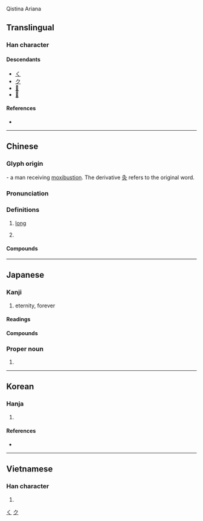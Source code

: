 {{also|乆}}
{{character info/new}}
<!-- may be replaced by zh-forms --> Qistina Ariana

==Translingual==
{{stroke order|type=animate}}

===Han character===
{{Han char|rn=4|rad=丿|as=02|sn=3|four=27800|canj=NO,XNO|ids=⿸𠂊乀}}

====Descendants====
* [[く]]
* [[ク]]
* [[𛀫]]
* [[𛀬]]

====References====
* {{Han ref|kx=0081.190|dkj=00118|dj=0165.060|hdz=10033.030|uh=4E45|ud=20037|bh=A45B|bd=42075}}

[[Category:Han characters from which hiragana were derived|く]]
[[Category:Han characters from which katakana were derived|ク]]

----

==Chinese==
{{zh-forms|alt=乆}}
===Glyph origin===
{{Han etym}}
{{liushu|p}} - a man receiving [[moxibustion]]. The derivative [[灸]] refers to the original word.

===Pronunciation===
{{zh-pron
|m=jiǔ
|c=gau2
|h=pfs=kiú
|mn=kiú/kú
|mn_note=kiú - literary; kú - vernacular
|mn-t=gu2
|mc=y
|oc=y
|ma=y
|cat=a,pn
}}

===Definitions===
{{zh-hanzi}}

# {{lb|zh|of time}} [[long]]
#: {{zh-x|你 待{dāi} 了 多久？|How '''long''' did you stay?}}
#: {{zh-x|我們 走路 走 了 很 久。|We walked for a '''long time'''.}}
# {{surname|lang=zh}}

====Compounds====
{{zh-der|久坐|久停久住|久病成醫|久別重逢|久聞大名|久久|久候|久慣老成|久待|久客|年久失修|久錮|久旱不雨|久有存心|多久|年深月久|久慣牢成|久戀|久留|悠久|久要|久矣|久立|久違顏範|久別相逢|久長|恆久|久夢初醒|保久乳|久居|久別|一勞久逸|年深日久|常久|久假不歸|久闊|久仰|久之|壙久|久違|久仰山斗|天長地久|恆久不渝|天長日久|久仰大名|地久天長|不多久|久視|久安長治|久遠|好久|久而久之|久音|不久|積久弊生|歷久不衰|日久玩生|持久之計|永久齒|曠久|日久年深|永久磁鐵|曠日持久|積久|日久生情|曠日引久|持久戰|日長歲久|持久|牢成久慣|永久|日久天長|日久彌新|歷日曠久|歷久|日久歲深|日久月深|曠日長久|曠日經久|曠日彌久|歷久彌新|耐久|經久|經久不息|長久之計|雨久花|耐久財|許久|良久|頃久|耐久朋|耐久品|迂久|長治久安|終久|長久|訂久要|長生久視|久合垸}}

{{zh-cat|Beginning}}

----

==Japanese==

===Kanji===
{{ja-kanji|grade=5|rs=丿02}}

# eternity, forever

====Readings====
{{ja-readings
|goon=く
|kanon=きゅう<きう
|kun=ひさ-し.い
}}

====Compounds====
{{der5|lang=ja|{{ja-l|久遠}}
|{{ja-l|久懐}}
|{{ja-l|久慈目}}
|{{ja-l|久方}}
|{{ja-l|久闊}}, {{ja-l|久濶}}
}}

===Proper noun===
{{ja-pos|ひさし|proper}}

# {{given name|male|lang=ja|sort=ひさし}}

----

==Korean==

===Hanja===
{{ko-hanja|hangeul=구|rv=gu|mr=ku|eumhun=오랠|ehrv=orael|ehmr=orael|ehy=}}

# {{defn|lang=ko|sort=丿02}}

====References====
* {{Hanja ref|nav=8209}}

----

==Vietnamese==

===Han character===
{{vi-hantu|[[cửu]], [[nhân]], [[nhơn]], [[nhợn]]|rs=丿02}}

# {{defn|lang=vi|sort=丿02}}